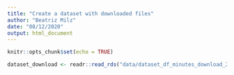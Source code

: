 ```yaml
---
title: "Create a dataset with downloaded files"
author: "Beatriz Milz"
date: "08/12/2020"
output: html_document
---
```


```r
knitr::opts_chunk$set(echo = TRUE)
```

```r
dataset_download <- readr::read_rds("data/dataset_df_minutes_download_2020-12-08.Rds")
```

